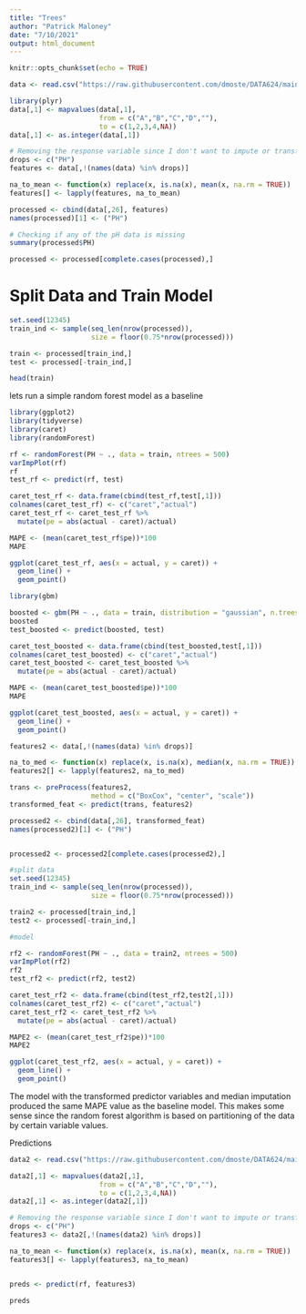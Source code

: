 ```yaml
---
title: "Trees"
author: "Patrick Maloney"
date: "7/10/2021"
output: html_document
---
```


```r
knitr::opts_chunk$set(echo = TRUE)
```

```r
data <- read.csv("https://raw.githubusercontent.com/dmoste/DATA624/main/Project2/StudentDataTOMODEL.csv")

library(plyr)
data[,1] <- mapvalues(data[,1],
                      from = c("A","B","C","D",""),
                      to = c(1,2,3,4,NA))
data[,1] <- as.integer(data[,1])

# Removing the response variable since I don't want to impute or transform these values
drops <- c("PH")
features <- data[,!(names(data) %in% drops)]

na_to_mean <- function(x) replace(x, is.na(x), mean(x, na.rm = TRUE))
features[] <- lapply(features, na_to_mean)

processed <- cbind(data[,26], features)
names(processed)[1] <- ("PH")

# Checking if any of the pH data is missing
summary(processed$PH)

processed <- processed[complete.cases(processed),]
```

# Split Data and Train Model

```r
set.seed(12345)
train_ind <- sample(seq_len(nrow(processed)),
                    size = floor(0.75*nrow(processed)))

train <- processed[train_ind,]
test <- processed[-train_ind,]

head(train)
```

lets run a simple random forest model as a baseline

```r
library(ggplot2)
library(tidyverse)
library(caret)
library(randomForest)

rf <- randomForest(PH ~ ., data = train, ntrees = 500)
varImpPlot(rf)
rf
test_rf <- predict(rf, test)

caret_test_rf <- data.frame(cbind(test_rf,test[,1]))
colnames(caret_test_rf) <- c("caret","actual")
caret_test_rf <- caret_test_rf %>%
  mutate(pe = abs(actual - caret)/actual)

MAPE <- (mean(caret_test_rf$pe))*100
MAPE

ggplot(caret_test_rf, aes(x = actual, y = caret)) +
  geom_line() +
  geom_point()

```
```r
library(gbm)

boosted <- gbm(PH ~ ., data = train, distribution = "gaussian", n.trees = 500, shrinkage = 0.1)
boosted
test_boosted <- predict(boosted, test)

caret_test_boosted <- data.frame(cbind(test_boosted,test[,1]))
colnames(caret_test_boosted) <- c("caret","actual")
caret_test_boosted <- caret_test_boosted %>%
  mutate(pe = abs(actual - caret)/actual)

MAPE <- (mean(caret_test_boosted$pe))*100
MAPE

ggplot(caret_test_boosted, aes(x = actual, y = caret)) +
  geom_line() +
  geom_point()


```

```r

features2 <- data[,!(names(data) %in% drops)]

na_to_med <- function(x) replace(x, is.na(x), median(x, na.rm = TRUE))
features2[] <- lapply(features2, na_to_med)

trans <- preProcess(features2,
                    method = c("BoxCox", "center", "scale"))
transformed_feat <- predict(trans, features2)

processed2 <- cbind(data[,26], transformed_feat)
names(processed2)[1] <- ("PH")


processed2 <- processed2[complete.cases(processed2),]

#split data
set.seed(12345)
train_ind <- sample(seq_len(nrow(processed)),
                    size = floor(0.75*nrow(processed)))

train2 <- processed[train_ind,]
test2 <- processed[-train_ind,]

#model

rf2 <- randomForest(PH ~ ., data = train2, ntrees = 500)
varImpPlot(rf2)
rf2
test_rf2 <- predict(rf2, test2)

caret_test_rf2 <- data.frame(cbind(test_rf2,test2[,1]))
colnames(caret_test_rf2) <- c("caret","actual")
caret_test_rf2 <- caret_test_rf2 %>%
  mutate(pe = abs(actual - caret)/actual)

MAPE2 <- (mean(caret_test_rf2$pe))*100
MAPE2

ggplot(caret_test_rf2, aes(x = actual, y = caret)) +
  geom_line() +
  geom_point()
```

The model with the transformed predictor variables and median imputation produced the same MAPE value as the baseline model. This makes some sense since the random forest algorithm is based on partitioning of the data by certain variable values. 

Predictions

```r
data2 <- read.csv("https://raw.githubusercontent.com/dmoste/DATA624/main/Project2/StudentEvaluationTOPREDICT.csv")

data2[,1] <- mapvalues(data2[,1],
                      from = c("A","B","C","D",""),
                      to = c(1,2,3,4,NA))
data2[,1] <- as.integer(data2[,1])

# Removing the response variable since I don't want to impute or transform these values
drops <- c("PH")
features3 <- data2[,!(names(data2) %in% drops)]

na_to_mean <- function(x) replace(x, is.na(x), mean(x, na.rm = TRUE))
features3[] <- lapply(features3, na_to_mean)


preds <- predict(rf, features3)

preds

```







